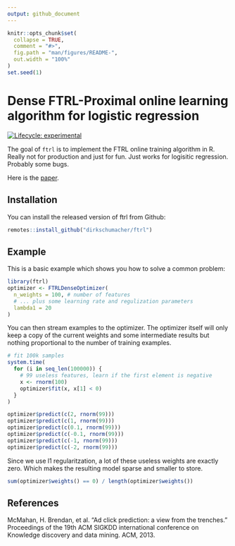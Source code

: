 ```yaml
---
output: github_document
---
```


<!-- README.md is generated from README.Rmd. Please edit that file -->

```r
knitr::opts_chunk$set(
  collapse = TRUE,
  comment = "#>",
  fig.path = "man/figures/README-",
  out.width = "100%"
)
set.seed(1)
```
# Dense FTRL-Proximal online learning algorithm for logistic regression

<!-- badges: start -->
[![Lifecycle: experimental](https://img.shields.io/badge/lifecycle-experimental-orange.svg)](https://www.tidyverse.org/lifecycle/#experimental)
<!-- badges: end -->

The goal of `ftrl` is to implement the FTRL online training algorithm in R. Really not for production and just for fun. Just works for logisitic regression. Probably some bugs.

Here is the [paper](https://www.eecs.tufts.edu/%7Edsculley/papers/ad-click-prediction.pdf).

## Installation

You can install the released version of ftrl from Github:

``` r
remotes::install_github("dirkschumacher/ftrl")
```

## Example

This is a basic example which shows you how to solve a common problem:

```r
library(ftrl)
optimizer <- FTRLDenseOptimizer(
  n_weights = 100, # number of features
  # ... plus some learning rate and regulization parameters
  lambda1 = 20
)
```


You can then stream examples to the optimizer. The optimizer itself will only keep a copy of the current weights and some intermediate results but nothing proportional to the number of training examples.

```r
# fit 100k samples
system.time(
  for (i in seq_len(100000)) {
    # 99 useless features, learn if the first element is negative
    x <- rnorm(100)
    optimizer$fit(x, x[1] < 0)
  }
)
```

```r
optimizer$predict(c(2, rnorm(99)))
optimizer$predict(c(1, rnorm(99)))
optimizer$predict(c(0.1, rnorm(99)))
optimizer$predict(c(-0.1, rnorm(99)))
optimizer$predict(c(-1, rnorm(99)))
optimizer$predict(c(-2, rnorm(99)))
```

Since we use l1 regularitzation, a lot of these useless weights are exactly zero. Which makes the resulting model sparse and smaller to store.

```r
sum(optimizer$weights() == 0) / length(optimizer$weights())
```

## References

McMahan, H. Brendan, et al. "Ad click prediction: a view from the trenches." Proceedings of the 19th ACM SIGKDD international conference on Knowledge discovery and data mining. ACM, 2013.
